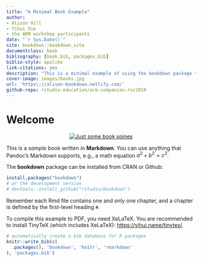 ```yaml
--- 
title: "A Minimal Book Example"
author: 
- Alison Hill
- Yihui Xie
- the ARM workshop participants
date: "`r Sys.Date()`"
site: bookdown::bookdown_site
documentclass: book
bibliography: [book.bib, packages.bib]
biblio-style: apalike
link-citations: yes
description: "This is a minimal example of using the bookdown package to write a book. The output format for this example is bookdown::gitbook."
cover-image: images/books.jpg
url: 'https\://alison-bookdown.netlify.com/'
github-repo: rstudio-education/arm-companion-rsc2019
---
```





# Welcome {-}

<p style="text-align: center;"><a href="https://github.com/rstudio-education/arm-workshop-rsc2019"><img src="images/books.jpg" alt="Just some book spines" /></a></p>

This is a _sample_ book written in **Markdown**. You can use anything that Pandoc's Markdown supports, e.g., a math equation $a^2 + b^2 = c^2$.

The **bookdown** package can be installed from CRAN or Github:

```r
install.packages("bookdown")
# or the development version
# devtools::install_github("rstudio/bookdown")
```

Remember each Rmd file contains one and only one chapter, and a chapter is defined by the first-level heading `#`.

To compile this example to PDF, you need XeLaTeX. You are recommended to install TinyTeX (which includes XeLaTeX): <https://yihui.name/tinytex/>.

```r
# automatically create a bib database for R packages
knitr::write_bib(c(
  .packages(), 'bookdown', 'knitr', 'rmarkdown'
), 'packages.bib')
```
